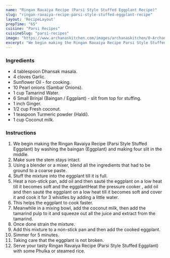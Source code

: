 ---
name: "Ringan Ravaiya Recipe (Parsi Style Stuffed Eggplant Recipe)"
slug: "ringan-ravaiya-recipe-parsi-style-stuffed-eggplant-recipe"
layout: 'RecipeLayout'
prepTime: "65"
cuisine: "Parsi Recipes"
cuisineSlug: "parsi-recipes"
image: "https://www.archanaskitchen.com/images/archanaskitchen/0-Archanas-Kitchen-Recipes/2016/oct-14/Ringan_Ravaiya_Recipe_Parsi_Style_Stuffed_Eggplant-3.jpg"
excerpt: "We begin making the Ringan Ravaiya Recipe Parsi Style Stuffed Eggplant by washing the baingan Eggplant and making four slit in the middle"
---

### Ingredients

- 4 tablespoon Dhansak masala.
- 4 cloves Garlic.
- Sunflower Oil - for cooking.
- 10 Pearl onions (Sambar Onions).
- 1 cup Tamarind Water.
- 6 Small Brinjal (Baingan / Eggplant) - slit from top for stuffing.
- 1 inch Ginger.
- 1/2 cup Fresh coconut.
- 1 teaspoon Turmeric powder (Haldi).
- 1 cup Coconut milk.

### Instructions

1. We begin making the Ringan Ravaiya Recipe (Parsi Style Stuffed Eggplant) by washing the baingan (Eggplant) and making four slit in the middle.
1. Make sure the stem stays intact.
1. Using a blender or a mixer, blend all the ingredients that had to be ground to a coarse paste.
1. Stuff the mixture into the eggplant till it is full.
1. Heat a non-stick pan, add oil and then sauté the eggplant on a low heat till it becomes soft and the eggplantHeat the pressure cooker , add oil and then sauté the eggplant on a low heat till it becomes soft and cover it and cook it for 3 whistles by adding a little water.
1. This helps the eggplant to cook faster.
1. Meanwhile in a mixing bowl, add the coconut milk, then add the tamarind pulp to it and squeeze out all the juice and extract from the tamarind.
1. Once done strain the mixture.
1. Add this mixture to a non-stick pan and then add the cooked eggplant.
1. Simmer for 5 minutes.
1. Taking care that the eggplant is not broken.
1. Serve your tasty Ringan Ravaiya Recipe (Parsi Style Stuffed Eggplant) with some Phulka or steamed rice.
